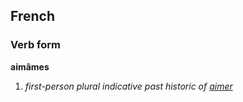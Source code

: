 ==French==
===Verb form===
'''aimâmes'''

# ''first-person plural indicative past historic of [[aimer]]''